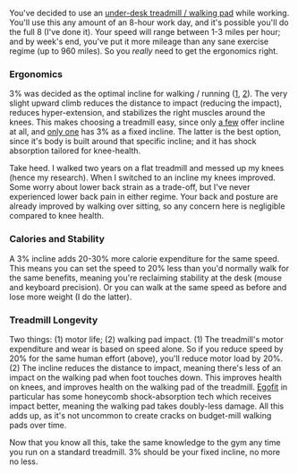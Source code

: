 

You've decided to use an [under-desk treadmill / walking pad](https://ocdevel.com/blog/20240109-fitness-desk) while working. You'll use this any amount of an 8-hour work day, and it's possible you'll do the full 8 (I've done it). Your speed will range between 1-3 miles per hour; and by week's end, you've put it more mileage than any sane exercise regime (up to 960 miles). So you *really* need to get the ergonomics right.

### Ergonomics

3% was decided as the optimal incline for walking / running ([1](https://www.accesssportsmed.com/news/prevent-knee-injuries-when-running-on-the-treadmill/#:~:text=Additionally%2C%20setting%20the%20treadmill%20incline,would%20find%20when%20running%20outside), [2](https://plancherortho.com/protect-your-knees-while-running-on-the-treadmill/)). The very slight upward climb reduces the distance to impact (reducing the impact), reduces hyper-extension, and stabilizes the right muscles around the knees. This makes choosing a treadmill easy, since only [a few](https://ocdevel.com/blog/20240109-fitness-desk) offer incline at all, and [only one](https://egofitwalker.com/products/egofit-comfortdeck-m2-under-desk-treadmill?sca_ref=5484370.9SQi3qcg7q&sca_source=blog) has 3% as a fixed incline. The latter is the best option, since it's body is built around that specific incline; and it has shock absorption tailored for knee-health.

Take heed. I walked two years on a flat treadmill and messed up my knees (hence my research). When I switched to an incline my knees improved. Some worry about lower back strain as a trade-off, but I've never experienced lower back pain in either regime. Your back and posture are already improved by walking over sitting, so any concern here is negligible compared to knee health.

### Calories and Stability

A 3% incline adds 20-30% more calorie expenditure for the same speed. This means you can set the speed to 20% less than you'd normally walk for the same benefits, meaning you're reclaiming stability at the desk (mouse and keyboard precision). Or you can walk at the same speed as before and lose more weight (I do the latter).

### Treadmill Longevity

Two things: (1) motor life; (2) walking pad impact. (1) The treadmill's motor expenditure and wear is based on speed alone. So if you reduce speed by 20% for the same human effort (above), you'll reduce motor load by 20%. (2) The incline reduces the distance to impact, meaning there's less of an impact on the walking pad when foot touches down. This improves health on knees, and improves health on the walking pad of the treadmill. [Egofit](https://egofitwalker.com/products/egofit-comfortdeck-m2-under-desk-treadmill?sca_ref=5484370.9SQi3qcg7q&sca_source=blog) in particular has some honeycomb shock-absorption tech which receives impact better, meaning the walking pad takes doubly-less damage. All this adds up, as it's not uncommon to create cracks on budget-mill walking pads over time.

Now that you know all this, take the same knowledge to the gym any time you run on a standard treadmill. 3% should be your fixed incline, no more no less.